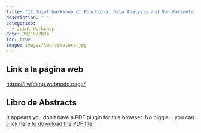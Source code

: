 ```yaml
---
title: "II Joint Workshop of Functional Data Analysis and Non Parametric Statistics"
description: " "
categories:
  - Joint Workshop
date: 09/10/2024
toc: true
image: images/lacristalera.jpg
---
```


## Link a la página web

[https://iiwfdanp.webnode.page/](https://iiwfdanp.webnode.page/)

## Libro de Abstracts

```{=html}
<object data="Proceedings_FDA_NP_2024_16_09.pdf" type="application/pdf" width="100%" height="100%" style="min-height:100vh;">
    <p>It appears you don't have a PDF plugin for this browser.
    No biggie... you can <a href="Proceedings_FDA_NP_2024_16_09.pdf">click here to
    download the PDF file.</a></p>
</object>
```

